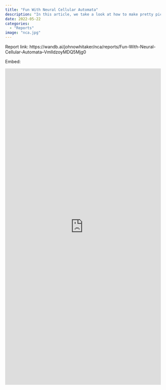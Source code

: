 ```yaml
---
title: "Fun With Neural Cellular Automata"
description: "In this article, we take a look at how to make pretty pictures (and videos!) using differentiable self-organizing systems."
date: 2022-05-22
categories: 
  - "Reports"
image: "nca.jpg"
---
```


Report link: https://wandb.ai/johnowhitaker/nca/reports/Fun-With-Neural-Cellular-Automata--VmlldzoyMDQ5Mjg0

Embed:
```{=html}
<iframe src="https://wandb.ai/johnowhitaker/nca/reports/Fun-With-Neural-Cellular-Automata--VmlldzoyMDQ5Mjg0" style="border:none;height:1024px;width:100%">
```